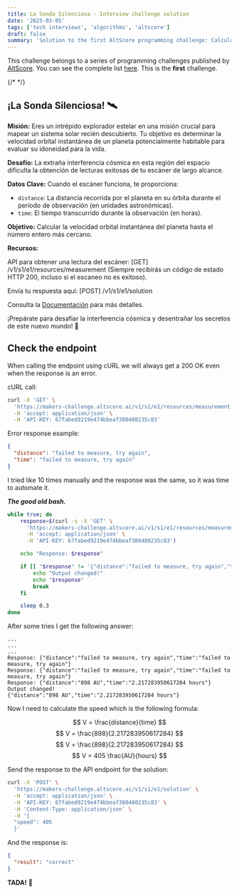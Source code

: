 ```yaml
---
title: La Sonda Silenciosa - Interview challenge solution
date: '2025-03-05'
tags: ['tech interviews', 'algorithms', 'altscore']
draft: false
summary: 'Solution to the first AltScore programming challenge: Calculate the orbital velocity of a planet by making API calls to get distance and time measurements, handling intermittent failures'
---
```



This challenge belongs to a series of programming challenges published by [AltScore](https://www.altscore.ai/).
You can see the complete list [here](/blog/altscore-makers-challenge/reto-altscore). This is the **first** challenge.

{/* <TOCInline toc={props.toc} exclude="Content" /> */}

## ¡La Sonda Silenciosa! 🛰️
**Misión:** Eres un intrépido explorador estelar en una misión crucial para mapear un sistema solar recién descubierto. Tu objetivo es determinar la velocidad orbital instantánea de un planeta potencialmente habitable para evaluar su idoneidad para la vida.

**Desafío:** La extraña interferencia cósmica en esta región del espacio dificulta la obtención de lecturas exitosas de tu escáner de largo alcance.

**Datos Clave:** Cuando el escáner funciona, te proporciona:

- `distance`: La distancia recorrida por el planeta en su órbita durante el período de observación (en unidades astronómicas).
- `time`: El tiempo transcurrido durante la observación (en horas).

**Objetivo:** Calcular la velocidad orbital instantánea del planeta hasta el número entero más cercano.

**Recursos:**

API para obtener una lectura del escáner: [GET] /v1/s1/e1/resources/measurement (Siempre recibirás un código de estado HTTP 200, incluso si el escaneo no es exitoso).

Envía tu respuesta aquí: [POST] /v1/s1/e1/solution

Consulta la [Documentación](https://makers-challenge.altscore.ai/docs) para más detalles.

¡Prepárate para desafiar la interferencia cósmica y desentrañar los secretos de este nuevo mundo! 🚀


## Check the endpoint
When calling the endpoint using cURL we will always get a 200 OK even when the response is an error.

cURL call:

```bash
curl -X 'GET' \
  'https://makers-challenge.altscore.ai/v1/s1/e1/resources/measurement' \
  -H 'accept: application/json' \
  -H 'API-KEY: 67fabed9219e474bbeaf380480235c83'
```

Error response example:
```json
{
  "distance": "failed to measure, try again",
  "time": "failed to measure, try again"
}
```

I tried like 10 times manually and the response was the same, so it was time to automate it.

**_The good old bash._**

```bash
while true; do
    response=$(curl -s -X 'GET' \
      'https://makers-challenge.altscore.ai/v1/s1/e1/resources/measurement' \
      -H 'accept: application/json' \
      -H 'API-KEY: 67fabed9219e474bbeaf380480235c83')

    echo "Response: $response"

    if [[ "$response" != '{"distance":"failed to measure, try again","time":"failed to measure, try again"}' ]]; then
        echo "Output changed!"
        echo "$response"
        break
    fi

    sleep 0.3 
done
```

After some tries I get the following answer:

```
...
...
...
Response: {"distance":"failed to measure, try again","time":"failed to measure, try again"}
Response: {"distance":"failed to measure, try again","time":"failed to measure, try again"}
Response: {"distance":"898 AU","time":"2.217283950617284 hours"}
Output changed!
{"distance":"898 AU","time":"2.217283950617284 hours"}
```

Now I need to calculate the speed which is the following formula:

$$
V = \frac{distance}{time}
$$
$$
V = \frac{898}{2.217283950617284}
$$
$$
V = \frac{898}{2.217283950617284}
$$
$$
V = 405 \frac{AU}{hours}
$$


Send the response to the API endpoint for the solution:

```bash
curl -X 'POST' \
  'https://makers-challenge.altscore.ai/v1/s1/e1/solution' \
  -H 'accept: application/json' \
  -H 'API-KEY: 67fabed9219e474bbeaf380480235c83' \
  -H 'Content-Type: application/json' \
  -d '{
  "speed": 405
  }'
```

And the response is:

```json
{
  "result": "correct"
}
```

**TADA!** 🎉
